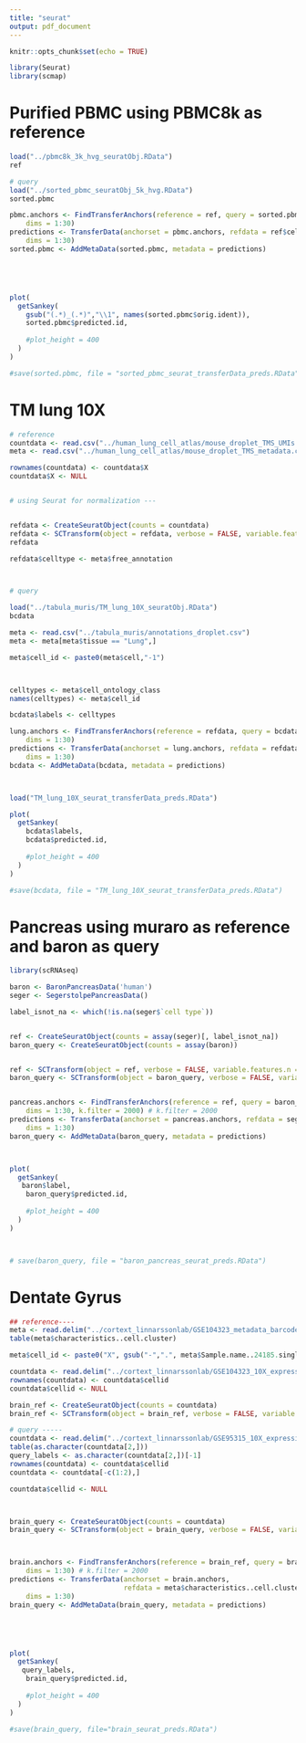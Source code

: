 ```yaml
---
title: "seurat"
output: pdf_document
---
```


```r
knitr::opts_chunk$set(echo = TRUE)
```

```r
library(Seurat)
library(scmap)
```

# Purified PBMC using PBMC8k as reference
```r
load("../pbmc8k_3k_hvg_seuratObj.RData")
ref

# query
load("../sorted_pbmc_seuratObj_5k_hvg.RData")
sorted.pbmc
```


```r


pbmc.anchors <- FindTransferAnchors(reference = ref, query = sorted.pbmc, 
    dims = 1:30)
predictions <- TransferData(anchorset = pbmc.anchors, refdata = ref$celltype, 
    dims = 1:30)
sorted.pbmc <- AddMetaData(sorted.pbmc, metadata = predictions)





plot(
  getSankey(
    gsub("(.*)_(.*)","\\1", names(sorted.pbmc$orig.ident)),
    sorted.pbmc$predicted.id,
    
    #plot_height = 400
  )
)

#save(sorted.pbmc, file = "sorted_pbmc_seurat_transferData_preds.RData")

```


# TM lung 10X
```r
# reference
countdata <- read.csv("../human_lung_cell_atlas/mouse_droplet_TMS_UMIs.csv")
meta <- read.csv("../human_lung_cell_atlas/mouse_droplet_TMS_metadata.csv")

rownames(countdata) <- countdata$X
countdata$X <- NULL


# using Seurat for normalization --- 


refdata <- CreateSeuratObject(counts = countdata)
refdata <- SCTransform(object = refdata, verbose = FALSE, variable.features.n = 3000)
refdata

refdata$celltype <- meta$free_annotation



# query

load("../tabula_muris/TM_lung_10X_seuratObj.RData")
bcdata

meta <- read.csv("../tabula_muris/annotations_droplet.csv") 
meta <- meta[meta$tissue == "Lung",]

meta$cell_id <- paste0(meta$cell,"-1")



celltypes <- meta$cell_ontology_class
names(celltypes) <- meta$cell_id

bcdata$labels <- celltypes
```


```r


lung.anchors <- FindTransferAnchors(reference = refdata, query = bcdata, 
    dims = 1:30)
predictions <- TransferData(anchorset = lung.anchors, refdata = refdata$celltype, 
    dims = 1:30)
bcdata <- AddMetaData(bcdata, metadata = predictions)



load("TM_lung_10X_seurat_transferData_preds.RData")

plot(
  getSankey(
    bcdata$labels,
    bcdata$predicted.id,
    
    #plot_height = 400
  )
)

#save(bcdata, file = "TM_lung_10X_seurat_transferData_preds.RData")

```


# Pancreas using muraro as reference and baron as query

```r
library(scRNAseq)

baron <- BaronPancreasData('human')
seger <- SegerstolpePancreasData()

label_isnot_na <- which(!is.na(seger$`cell type`))


ref <- CreateSeuratObject(counts = assay(seger)[, label_isnot_na])
baron_query <- CreateSeuratObject(counts = assay(baron))


ref <- SCTransform(object = ref, verbose = FALSE, variable.features.n = 2000)
baron_query <- SCTransform(object = baron_query, verbose = FALSE, variable.features.n = 2000)


pancreas.anchors <- FindTransferAnchors(reference = ref, query = baron_query, 
    dims = 1:30, k.filter = 2000) # k.filter = 2000
predictions <- TransferData(anchorset = pancreas.anchors, refdata = seger$`cell type`[label_isnot_na], 
    dims = 1:30)
baron_query <- AddMetaData(baron_query, metadata = predictions)



plot(
  getSankey(
   baron$label,
    baron_query$predicted.id,
    
    #plot_height = 400
  )
)



# save(baron_query, file = "baron_pancreas_seurat_preds.RData")
```


# Dentate Gyrus

```r

## reference----
meta <- read.delim("../cortext_linnarssonlab/GSE104323_metadata_barcodes_24185cells.txt") # appropriate as reference
table(meta$characteristics..cell.cluster)

meta$cell_id <- paste0("X", gsub("-",".", meta$Sample.name..24185.single.cells.))

countdata <- read.delim("../cortext_linnarssonlab/GSE104323_10X_expression_data_V2.tab")
rownames(countdata) <- countdata$cellid
countdata$cellid <- NULL

brain_ref <- CreateSeuratObject(counts = countdata)
brain_ref <- SCTransform(object = brain_ref, verbose = FALSE, variable.features.n = 3000)

# query -----
countdata <- read.delim("../cortext_linnarssonlab/GSE95315_10X_expression_data_v2.tab") # appropriate as query
table(as.character(countdata[2,]))
query_labels <- as.character(countdata[2,])[-1]
rownames(countdata) <- countdata$cellid
countdata <- countdata[-c(1:2),]

countdata$cellid <- NULL



brain_query <- CreateSeuratObject(counts = countdata)
brain_query <- SCTransform(object = brain_query, verbose = FALSE, variable.features.n = 3000)



brain.anchors <- FindTransferAnchors(reference = brain_ref, query = brain_query, 
    dims = 1:30) # k.filter = 2000
predictions <- TransferData(anchorset = brain.anchors, 
                            refdata = meta$characteristics..cell.cluster[match(colnames(brain_ref), meta$cell_id)], 
    dims = 1:30)
brain_query <- AddMetaData(brain_query, metadata = predictions)





plot(
  getSankey(
   query_labels,
    brain_query$predicted.id,
    
    #plot_height = 400
  )
)

#save(brain_query, file="brain_seurat_preds.RData")

```

